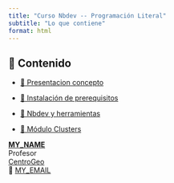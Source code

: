 ---
title: "Curso Nbdev -- Programación Literal"
subtitle: "Lo que contiene"
format: html
---

::: {.callout-important collapse=false}
## 📢 Contenido

- [🎺 Presentacion concepto](/contenido/Contenido/Tema1/nbdev_python.qmd) 

- [👣 Instalación de prerequisitos  ](/contenido/Contenido/Tema2/Instalacion_rapida.qmd) 

- [👣 Nbdev y herramientas ](/contenido/Contenido/Tema2_extendido/1_pasos.qmd) 

- [🎺 Módulo Clusters](/contenido/Contenido/Tema3/Clusters_ejemplo.qmd) 
:::



**[MY_NAME](#J. Miguel Salazar)** <br/>
Profesor <br/>
[CentroGeo](#)</a><br/>
📧 [MY_EMAIL](mailto: msalazar@centrogeo.edu.mx)


